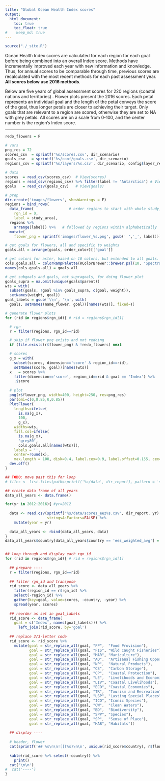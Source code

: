 ```yaml
---
title: "Global Ocean Health Index scores"
output:
  html_document:
    toc: true
    toc_float: true
#    keep_md: true
---
```


```r
source("./_site.R")
```

Ocean Health Index scores are calculated for each region for each goal before being combined into an overall Index score. Methods have incrementally improved each year with new information and knowledge. Thus, for annual scores to be comparable through time, previous scores are recalculated with the most recent methods for each past assessment year. **All scores below use 2016 methods**.

Below are five years of global assessment scores for 220 regions (coastal nations and territories) <!---could bring back the Regions page to be only linked from here---> . Flower plots present the 2016 scores. Each petal represents an individual goal and the length of the petal conveys the score of the goal, thus longer petals are closer to achieving their target. Only goals that are relevant to a region are scored, otherwise they are set to NA with grey petals. All scores are on a scale from 0-100, and the center number is the region's Index score.

----

```r
redo_flowers = F

# vars
png_res = 72
scores_csv  = sprintf('%s/scores.csv', dir_scenario)
goals_csv   = sprintf('%s/conf/goals.csv', dir_scenario)
regions_csv = sprintf('%s/layers/%s.csv', dir_scenario, config$layer_region_labels)

# data
scores  = read_csv(scores_csv)  # View(scores)
regions = read_csv(regions_csv) %>% filter(label != 'Antarctica') # View(regions)
goals   = read_csv(goals_csv)   # View(goals)

# prep
dir.create('images/flowers', showWarnings = F)
regions = bind_rows(
  data_frame(                # order regions to start with whole study_area
    rgn_id = 0,
    label = study_area),
  regions %>%
    arrange(label)) %>%   # followed by regions within alphabetically
  mutate(
    flower_png = sprintf('images/flower_%s.png', gsub(' ','_', label)))

# get goals for flowers, all and specific to weights
goals.all = arrange(goals, order_color)[['goal']]

# get colors for aster, based on 10 colors, but extended to all goals. subselect for goals.wts
cols.goals.all = colorRampPalette(RColorBrewer::brewer.pal(10, 'Spectral'), space='Lab')(length(goals.all))
names(cols.goals.all) = goals.all

# get subgoals and goals, not supragoals, for doing flower plot
goals_supra = na.omit(unique(goals$parent))
wts = with(
  subset(goals, !goal %in% goals_supra, c(goal, weight)), 
  setNames(weight, goal))
goal_labels = gsub('\\n', '\n', with(
  goals, setNames(name_flower, goal))[names(wts)], fixed=T)

# generate flower plots
for (rid in regions$rgn_id){ # rid = regions$rgn_id[1]

  # rgn
  r = filter(regions, rgn_id==rid)

  # skip if flower png exists and not redoing
  if (file.exists(r$flower_png) & !redo_flowers) next

  # scores
  g_x = with(
    subset(scores, dimension=='score' & region_id==rid),
    setNames(score, goal))[names(wts)]
  x   = scores %>%
    filter(dimension=='score', region_id==rid & goal == 'Index') %>%
    .$score
  
  # plot
  png(r$flower_png, width=400, height=250, res=png_res)
  par(omi=c(0,0.85,0,0.85))
  PlotFlower(
    lengths=ifelse(
      is.na(g_x),
      100,
      g_x),
    widths=wts,
    fill.col=ifelse(
      is.na(g_x),
      'grey80',
      cols.goals.all[names(wts)]),
    labels = '',
    center=round(x),
    max.length = 100, disk=0.4, label.cex=0.9, label.offset=0.155, cex=2.2, cex.main=2.5)
  dev.off()
}
```

```r

## TODO: move past this for loop
# files <- list.files(path=sprintf('%s/data', dir_report), pattern = 'scores_eez*.csv', full.names = TRUE)

## create data frame of all years
data_all_years <- data.frame()

for(yr in 2012:2016){ #yr=2012
  
  data <- read.csv(sprintf('%s/data/scores_eez%s.csv', dir_report, yr),
                   stringsAsFactors=FALSE) %>% 
    mutate(year = yr)
  
  data_all_years <- rbind(data_all_years, data)
}
data_all_years$country[data_all_years$country == 'eez_weighted_avg'] = 'Global'


## loop through and display each rgn_id
for (rid in regions$rgn_id){ # rid = regions$rgn_id[1]
  
  ## prepare ----
  r = filter(regions, rgn_id==rid)
  
  ## filter rgn_id and transpose
  rid_score <- data_all_years %>% 
    filter(region_id == r$rgn_id) %>%
    select(-region_id) %>%
    gather(key=goal, value=scores, -country, -year) %>%
    spread(year, scores)
  
  ## reorder as set in goal_labels
  rid_score <- data_frame(
    goal = c('Index', names(goal_labels))) %>%
      left_join(rid_score, by='goal')
  
  ## replace 2/3-letter code
  rid_score <- rid_score %>%
    mutate(goal = str_replace_all(goal, "FP",  "Food Provision"),
           goal = str_replace_all(goal, "FIS", "Wild Caught Fisheries"),
           goal = str_replace_all(goal, "MAR", "Mariculture"),
           goal = str_replace_all(goal, "AO",  "Artisanal Fishing Opportunity"),
           goal = str_replace_all(goal, "NP",  "Natural Products"),
           goal = str_replace_all(goal, "CS",  "Carbon Storage"),
           goal = str_replace_all(goal, "CP",  "Coastal Protection"),
           goal = str_replace_all(goal, "LE",  "Livelihoods and Economies"),
           goal = str_replace_all(goal, "LIV", "Coastal Livelihoods"),
           goal = str_replace_all(goal, "ECO", "Coastal Economies"),
           goal = str_replace_all(goal, "TR",  "Tourism and Recreation"),
           goal = str_replace_all(goal, "LSP", "Lasting Special Places"),
           goal = str_replace_all(goal, "ICO", "Iconic Species"),
           goal = str_replace_all(goal, "CW",  "Clean Waters"),
           goal = str_replace_all(goal, "BD",  "Biodiversity"),
           goal = str_replace_all(goal, "SPP", "Species"),
           goal = str_replace_all(goal, "SP",  "Sense of Place"),
           goal = str_replace_all(goal, "HAB", "Habitats"))
  
  ## display ----
  
  # header, flower
  cat(sprintf('## %s\n\n![](%s)\n\n', unique(rid_score$country), r$flower_png))
  
  kable(rid_score %>% select(-country)) %>%
    print()
  cat('\n\n')
#  cat('----')
}
```
